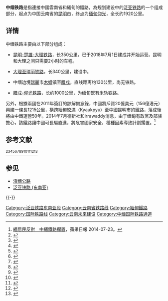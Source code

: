 '''中缅铁路'''是指連接中國雲南省和緬甸的鐵路，為规划建设中的[[泛亚铁路_(东南亚)|泛亚铁路]]的一个组成部分，起点为中国云南省的[[昆明市|昆明市]]，终点为[[缅甸|缅甸]][[仰光|仰光]]，全长约1920公里。

==详情==
中缅铁路主要由以下部分组成：
*{{flagicon|CHN}} [[昆楚大铁路|昆明-楚雄-大理铁路]]，长350公里，已于2018年7月1日建成并开始运营。昆明和大理之间只需要2小时的车程。
*{{flagicon|CHN}} [[大瑞铁路|大理至瑞丽铁路]]，长340公里，建设中。
*{{flagicon|CHN}}{{flagicon|MMR}} 中缅边境[[瑞麗|瑞麗]]市[[木姐|木姐]]镇至[[腊戍|腊戍]]，直线距离约130公里，尚无铁路。
*{{flagicon|MMR}} [[緬甸鐵路運輸|腊戍-仰光铁路]]，长约1000公里，为缅甸既有米轨铁路。

另外，根據兩國在2011年簽訂的諒解備忘錄，中國將斥資20億美元（156億港元）興建一條長1215公里，橫跨緬甸[[皎漂|皎漂]]（Kyaukpyu）至中國昆明市的鐵路，落成後將由中鐵運營50年。2014年7月德新社和irrawaddy消息，由于缅甸有政黨及部族擔心，該鐵路讓中國可長驅直進，將危害國家安全，種種因素導致計劃擱置。<ref name="緬居民">[http://hkm.appledaily.com/detail.php?guid=18808870&cate 緬居民反對　中緬鐵路擱置]，蘋果日報 2014-07-23。{{zh-hk}}</ref>

== 参考文献 ==
<ref>{{Cite web|title=“滇缅铁路”预计2021年通车|url=https://www.chinanews.com/gn/2019/05-19/8841325.shtml|accessdate=2019-09-15|author=|date=2019-05-19|format=|publisher=[[中新网|中新网]]|language=}}</ref><ref>{{Cite web|title=中缅铁路计画搁浅 疑日作梗|url=https://www.chinatimes.com/cn/newspapers/20140723000838-260309?chdtv|accessdate=2019-09-15|author=|date=2014-07-23|format=|publisher=[[中国时报|中国时报]]|language=}}</ref><ref>{{Cite web|title=中缅铁路项目搁浅 中国中铁千亿工程落空|url=http://www.cs.com.cn/ssgs/gsxw/201407/t20140723_4456788.html|accessdate=2019-09-15|author=|date=2014-07-23|format=|publisher=[[中国证券报|中国证券报]]|language=|archive-date=2019-09-22|archive-url=https://web.archive.org/web/20190922130206/http://www.cs.com.cn/ssgs/gsxw/201407/t20140723_4456788.html|dead-url=no}}</ref><ref>{{Cite web|title=中缅铁路通道木姐至曼德勒铁路可研报告完成递交|url=http://www.rlsyq.gov.cn/content-18-1959-1.html|accessdate=2019-09-15|author=|date=2019-05-10|format=|publisher=[[瑞丽市|瑞丽市]]人民政府|language=}}{{Dead link|date=2020年4月 |bot=InternetArchiveBot |fix-attempted=yes }}</ref><ref>{{Cite web|title=中缅经济走廊建设取得积极成效|url=http://www.xinhuanet.com/world/2019-02/22/c_1210065842.htm|accessdate=2019-09-15|author=|date=2019-02-22|format=|publisher=[[新华网|新华网]]|language=|archive-date=2019-05-03|archive-url=https://web.archive.org/web/20190503122919/http://www.xinhuanet.com/world/2019-02/22/c_1210065842.htm|dead-url=no}}</ref><ref>{{Cite web|title=张宗言出访缅甸推动中缅铁路通道项目|url=http://www.crecg.com/chinazt/36/42/10064756/index.html|accessdate=2019-09-15|author=|date=2019-04-10|format=|publisher=[[中国中铁|中国中铁]]|language=|archive-date=2019-06-08|archive-url=https://web.archive.org/web/20190608005940/http://www.crecg.com/chinazt/36/42/10064756/index.html|dead-url=no}}</ref><ref>{{Cite web|title=中方回应“中缅铁路因缅甸民众抗议搁浅”|url=https://news.ifeng.com/a/20140726/41320747_0.shtml?f=hao123|accessdate=2019-09-15|author=|date=2014-07-26|format=|publisher=[[新华网|新华网]]|language=|archive-date=2016-02-25|archive-url=https://web.archive.org/web/20160225204419/http://news.ifeng.com/a/20140726/41320747_0.shtml?f=hao123|dead-url=no}}</ref><ref>{{Cite web|title=中缅铁路建设项目在缅甸搁浅|url=https://www.voachinese.com/a/zhong-mian-20140801/1970159.html|accessdate=2019-09-15|author=|date=2014-08-02|format=|publisher=[[美国之音|美国之音]]|language=}}</ref><ref>{{Cite web|title=中缅铁路建设获新进展|url=http://www.takungpao.com/news/232108/2019/0109/231855.html|accessdate=2019-09-15|author=|date=2019-01-09|format=|publisher=[[大公报|大公报]]|language=}}</ref><ref>{{Cite web|title=中缅铁路暂缓 仍有望今年施工|url=https://www.bbc.com/zhongwen/simp/china/2011/03/110308_china_npc_myanmar|accessdate=2019-09-15|author=|date=2011-03-08|format=|publisher=[[BBC|BBC]]|language=}}</ref><ref>{{Cite web|title=中缅铁路搁浅带来的海外投资启示|url=http://caijing.chinadaily.com.cn/2014-07/23/content_17905024.htm|accessdate=2019-09-15|author=|date=2014-07-23|format=|publisher=[[中国日报|中国日报]]|language=}}</ref><ref>{{Cite web|title=曼德勒-缪斯铁路项目定于2020年开始、备受关注的中缅铁路传来好消息！铁路缅甸段正式启动勘测|url=http://www.cm-ecd.com/news/view.aspx?id=270|accessdate=2019-09-15|author=|date=2019-01-09|format=|publisher=中缅经济合作发展促进会|language=}}</ref>{{Reflist|2}}

== 参见 ==
* [[滇缅公路|滇缅公路]]
* [[泛亚铁路_(东南亚)|泛亚铁路 (东南亚)]]

{{-}}
{{中国铁路}}
{{昆明－新加坡铁路}}

[[Category:泛亚铁路东南亚段|Category:泛亚铁路东南亚段]]
[[Category:云南省铁路线|Category:云南省铁路线]]
[[Category:緬甸鐵路|Category:緬甸鐵路]]
[[Category:国际铁路线|Category:国际铁路线]]
[[Category:云南未来建设|Category:云南未来建设]]
[[Category:中缅国际铁路通道|Category:中缅国际铁路通道]]